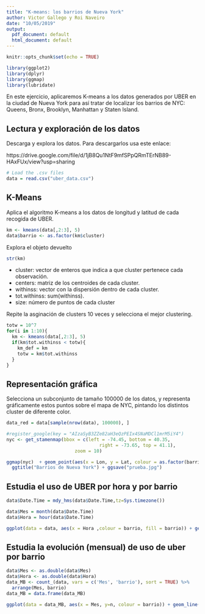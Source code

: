 ```yaml
---
title: "K-means: los barrios de Nueva York"
author: Victor Gallego y Roi Naveiro
date: "10/05/2019"
output:
  pdf_document: default
  html_document: default
---
```


```r
knitr::opts_chunk$set(echo = TRUE)
```


```r
library(ggplot2)
library(dplyr)
library(ggmap)
library(lubridate)
```

En este ejercicio, aplicaremos K-means a los datos generados por UBER en la ciudad de Nueva York para así tratar de localizar los barrios de NYC: Queens, Bronx, Brooklyn, Manhattan y Staten Island.

## Lectura y exploración de los datos

Descarga y explora los datos. Para descargarlos usa este enlace:

https://drive.google.com/file/d/1jB8Qu1NtF9mfSPpQRmTErNB89-HAxFUx/view?usp=sharing
```r
# Load the .csv files
data = read.csv("uber_data.csv")
```

## K-Means

Aplica el algoritmo K-means a los datos de longitud y latitud de cada recogida de UBER.
```r
km <- kmeans(data[,2:3], 5)
data$barrio <- as.factor(km$cluster)
```

Explora el objeto devuelto

```r
str(km)
```

* cluster: vector de enteros que indica a que cluster pertenece cada observación.
* centers: matriz de los centroides de cada cluster.
* withinss: vector con la dispersión dentro de cada cluster.
* tot.withinss: sum(withinss).
* size: número de puntos de cada cluster

Repite la asginación de clusters 10 veces y selecciona el mejor clustering.

```r
totw = 10^7
for(i in 1:10){
  km <- kmeans(data[,2:3], 5)
  if(km$tot.withinss < totw){
    km_def = km
    totw = km$tot.withinss
  }
}
```

## Representación gráfica

Selecciona un subconjunto de tamaño 100000 de los datos, y representa gráficamente estos puntos sobre el mapa de NYC, pintando los distintos cluster de diferente color.

```r
data_red = data[sample(nrow(data), 100000), ]
```

```r
#register_google(key = "AIzaSyB3ZZe82aH3eQzPEIx4SNaMDCl1mrM5iY4")
nyc <- get_stamenmap(bbox = c(left = -74.45, bottom = 40.35, 
                                  right = -73.65, top = 41.1), 
                         zoom = 10)

ggmap(nyc)  + geom_point(aes(x = Lon, y = Lat, colour = as.factor(barrio)), data = data_red) +
  ggtitle("Barrios de Nueva York") + ggsave("prueba.jpg")
```


## Estudia el uso de UBER por hora y por barrio

```r
data$Date.Time = mdy_hms(data$Date.Time,tz=Sys.timezone())
```

```r
data$Mes = month(data$Date.Time)
data$Hora = hour(data$Date.Time)
```


```r
ggplot(data = data, aes(x = Hora ,colour = barrio, fill = barrio)) + geom_histogram(binwidth = 24) + facet_wrap(~barrio)
```

## Estudia la evolución (mensual) de uso de uber por barrio

```r
data$Mes <- as.double(data$Mes)
data$Hora <- as.double(data$Hora)
data_MB <- count_(data, vars = c('Mes', 'barrio'), sort = TRUE) %>% 
  arrange(Mes, barrio)
data_MB = data.frame(data_MB)
```

```r
ggplot(data = data_MB, aes(x = Mes, y=n, colour = barrio)) + geom_line()
```

